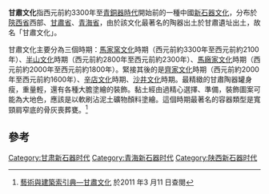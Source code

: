 {{Refimprove|time=2012-06-11T03:49:19+00:00 }}
'''甘肅文化'''指西元前約3300年至[[青銅器時代|青銅器時代]]開始前的一種中國[[新石器文化|新石器文化]]，分布於[[陝西省|陝西省]]西部、[[甘肅省|甘肅省]]、[[青海省|青海省]]，由於該文化最著名的陶器出土於甘肅遺址出土，故名「甘肅文化」。

甘肅文化主要分為三個時期：[[馬家窯文化|馬家窯文化]]時期（西元前約3300年至西元前約2100年）、[[半山文化|半山文化]]時期（西元前約2800年至西元前約2300年）、[[馬廠家文化|馬廠家文化]]時期（西元前約2000年至西元前約1800年）。緊接其後的是[[齊家文化|齊家文化]]時期（西元前約2000年至西元前約1600年）、[[辛店文化|辛店文化]]時期、[[沙井文化|沙井文化]]時期。最精緻的甘肅陶器罐身瘦，重量輕，還有各種大膽塗繪的裝飾。黏土經由過精心選擇、準備，裝飾圖案可能為大地色，應該是以軟刷沾泥土礦物顏料塗繪。這個時期最著名的容器類型是寬頸肩窄底的骨灰喪葬甕。<ref>[http://db1x.sinica.edu.tw/caat/caat_rptcaatc.php?_op=?SUBJECT_ID:300018346 藝術與建築索引典—甘肅文化]{{dead link|date=2018年3月 |bot=InternetArchiveBot |fix-attempted=yes }} 於2011 年3 月11 日查閱</ref>

==參考==
{{reflist}}

[[Category:甘肃新石器时代|Category:甘肃新石器时代]]
[[Category:青海新石器时代|Category:青海新石器时代]]
[[Category:陕西新石器时代|Category:陕西新石器时代]]